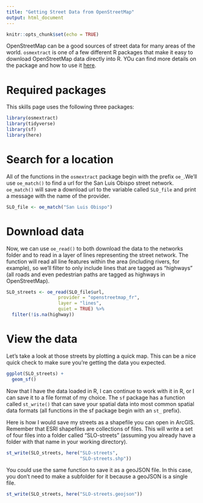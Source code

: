 ```yaml
---
title: "Getting Street Data from OpenStreetMap"
output: html_document
---
```


```r
knitr::opts_chunk$set(echo = TRUE)
```

OpenStreetMap can be a good sources of street data for many areas of the world.
`osmextract` is one of a few different R packages that make it easy to download
OpenStreetMap data directly into R. YOu can find more details on the package 
and how to use it [here](https://cran.r-project.org/web/packages/osmextract/vignettes/osmextract.html){target="_blank"}.

# Required packages

This skills page uses the following three packages:

```r
library(osmextract)
library(tidyverse)
library(sf)
library(here)
```

# Search for a location

All of the functions in the `osmextract` package begin with the prefix `oe_`.We'll use `oe_match()` to find a url for the San Luis Obispo street network. `oe_match()` will save a download url to the variable called `SLO_file` and print a message with the name of the provider.

```r
SLO_file <- oe_match("San Luis Obispo")
```

# Download data

Now, we can use `oe_read()` to both download the data to the networks folder and
to read in a layer of lines representing the street network. The function will 
read all line features within the area (including rivers, for example), so we'll
filter to only include lines that are tagged as "highways" (all roads and even 
pedestrian paths are tagged as highways in OpenStreetMap).

```r
SLO_streets <- oe_read(SLO_file$url, 
                   provider = "openstreetmap_fr", 
                   layer = "lines", 
                   quiet = TRUE) %>%
  filter(!is.na(highway)) 
```

# View the data

Let's take a look at those streets by plotting a quick map. This can be a nice quick check to make sure you're getting the data you expected.

```r
ggplot(SLO_streets) +
  geom_sf()
```

Now that I have the data loaded in R, I can continue to work with it in R, or I 
can save it to a file format of my choice. The `sf` package has a function 
called `st_write()` that can save your spatial data into most common spatial 
data formats (all functions in the sf package begin with an `st_` prefix).

Here is how I would save my streets as a shapefile you can open in ArcGIS. 
Remember that ESRI shapefiles are collections of files. This will write a set of
four files into a folder called "SLO-streets" (assuming you already have a 
folder with that name in your working directory).

```r
st_write(SLO_streets, here("SLO-streets", 
                           "SLO-streets.shp"))
```

You could use the same function to save it as a geoJSON file. In this case, you 
don't need to make a subfolder for it because a geoJSON is a single file.

```r
st_write(SLO_streets, here("SLO-streets.geojson"))
```

